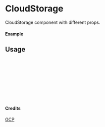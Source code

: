 
<Meta of={CloudStorage} title="GCP/CloudStorage" />

# CloudStorage

CloudStorage component with different props.

#### Example

<Canvas of={CloudStorage.Primary} />

## Usage

```ts
import { CloudStorage } from "yadl-ui";

const Example = () => {
  return (
      <CloudStorage />
  );
};

export default Example;
```

#### Credits
[GCP](https://cloud.google.com/icons)
